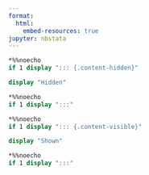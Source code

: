 ```yaml
---
format:
  html:
    embed-resources: true
jupyter: nbstata
---
```


```stata
*%%noecho
if 1 display "::: {.content-hidden}"
```

```stata
display "Hidden"
```

```stata
*%%noecho
if 1 display ":::"
```

```stata
*%%noecho
if 1 display "::: {.content-visible}"
```

```stata
display "Shown"
```

```stata
*%%noecho
if 1 display ":::"
```
